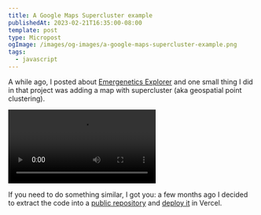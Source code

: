 ```yaml
---
title: A Google Maps Supercluster example
publishedAt: 2023-02-21T16:35:00-08:00
template: post
type: Micropost
ogImage: /images/og-images/a-google-maps-supercluster-example.png
tags:
  - javascript
---
```


A while ago, I posted about [Emergenetics Explorer](https://leonardofaria.net/2022/04/25/building-emergenetics-explorer) and one small thing I did in that project was adding a map with supercluster (aka geospatial point clustering).

<video className="h-auto" controls autoPlay="autoPlay">
  <source
    src="/wp-content/uploads/2022/04/emergenetics-explorer-world.mp4"
    type="video/mp4"
  />
</video>

If you need to do something similar, I got you: a few months ago I decided to extract the code into a <A href="https://github.com/leonardofaria/google-maps-supercluster-example">public repository</A> and [deploy it](https://google-maps-supercluster-example.vercel.app/) in Vercel.
